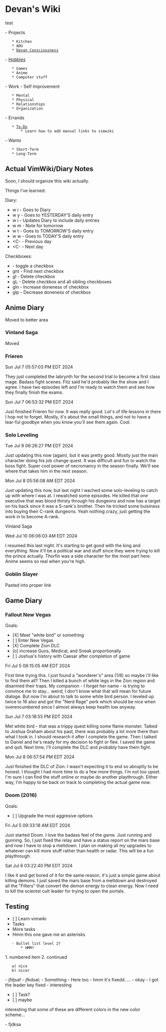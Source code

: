 = Devan's Wiki =

test

- Projects
	* Kitchen
	* ADU
	* [[Devan Consciousness]]
- [[Hobbies]]
	* Games
	* Anime
	* Computer stuff
- Work
- Self Improvement
	* Mental
	* Physical
	* Relationships
	* Organization
- Errands
	* [[To-Do]]
		* Learn how to add manual links to vimwiki
- Wants
	* Short-Term
	* Long-Term

== Actual VimWiki/Diary Notes ==

Soon, I should organize this wiki actually.

Things I've learned:

Diary:
* <Leader> w i 		- Goes to Diary
* <Leader> w <Leader> y - Goes to YESTERDAY'S daily entry
* <Leader> w <Leader> i - Updates Diary to include daily entries
* <Leader> w <Leader> m - Note for tomorrow
* <Leader> w <Leader> t - Goes to TOMORROW'S daily entry
* <Leader> w <Leader> w - Goes to TODAY'S daily entry
* <C-<up-arrow>		- Previous day
* <C-<down-arrow>	- Next day

Checkboxes:
* <C-Space> 		- toggle a checkbox
* gnt			- Find next checkbox
* gl<Space>		- Delete checkbox
* gL<Space>		- Delete checkbox and all sibling checkboxes
* gln			- Increase doneness of checkbox
* glp			- Decrease doneness of checkbox

== Anime Diary ==

Moved to better area

=== Vinland Saga ===

Moved

=== Frieren ===

Sun Jul  7 05:57:03 PM EDT 2024

They just completed the labrynth for the second trial to become a first class mage.
Badass fight scenes.
Fitz said he'd probably like the show and I agree.
I have two episodes left and I'm ready to watch them and see how they finally finish the exams.

Sun Jul  7 06:53:32 PM EDT 2024

Just finished Frieren for now. 
It was really good.
Lot's of life lessons in there I hop not to forget.
Mostly, it's about the small things, and not to have a tear-ful goodbye when you know you'll see them again.
Cool.


=== Solo Leveling ===

Tue Jul  9 06:26:27 PM EDT 2024

Just updating this now (again), but it was pretty good.
Mostly just the main character doing his job change quest.
It was difficult and fun to watch the boss fight.
Super cool power of necromancy in the season finally.
We'll see where that takes him in the next season.

Mon Jul  8 05:56:08 AM EDT 2024

Just updating this now, but last night I wached some solo-leveling to catch up with where I was at.
I rewatched some episodes.
He killed that one executive that was blood thirsty through his dungeons and now has a target on his back since it was a S-rank's brother.
Then he tricked some buisiness into buying their C-rank dungeons.
Yeah nothing crazy, just getting the work in to become A-rank.

Vinland Saga

Wed Jul 10 06:06:03 AM EDT 2024

I resumed this last night.
It's starting to get good with the king and everything.
Now it'll be a political war and stuff since they were trying to kill the prince actually.
Thorfin was a side character for the most part here.
Anime seems so real when you're high.

=== Goblin Slayer ===

Pasted into proper link

== Game Diary ==


=== Fallout New Vegas ===
Goals:
* [X] Meet "white bird" or something
* [ ] Enter New Vegas
* [X] Complete Zion DLC
* [o] increase Guns, Medical, and Sneak proportionally
* [ ] Joshua's history with Caesar after completion of game

Fri Jul  5 08:15:05 AM EDT 2024

First time trying this.
I just found a "wonderer's" area (1/6) so maybe i'll like to find them all?
Then I killed a bunch of white legs in the Zion region and disarmed their traps.
My companion - I forget her name - is trying to convince me to stay... weird, I don't know what that will mean for future dialoge.
But now I'm about to talk to some white bird person.
I leveled up twice to 16 also and got the "Nerd Rage" perk which should be nice when overencumbered since I almost always keep health low anyway.

Sun Jul  7 03:18:55 PM EDT 2024

Met white bird - that was a trippy quest killing some flame monster.
Talked to Joshua Graham about his past, there was probably a lot more there than what I took in.
I should research it after I complete the game.
Then I talked to Daniel and he's ready for my decision to fight or flee.
I saved the game and quit.
Next time, I'll complete the DLC and probably have them fight.

Mon Jul  8 06:57:54 PM EDT 2024

Just finished the DLC of Zion.
I wasn't expecting it to end so abruptly to be honest.
I thought I had more time to do a few more things.
I'm not too upset.
I'm sure I can find the stuff online or maybe do another playthrough.
Either way, I'm happy to be back on track to completing the actual game now.

=== Doom (2016) ===
Goals:
* [ ] Upgrade the most aggresive options

Fri Jul  5 09:33:18 AM EDT 2024

Just started Doom. I love the badass feel of the game.
Just running and gunning.
So, I just fixed the relay and have a status report on the mars base and now I have to stop a meltdown. 
I plan on making all my upgrades to whatever can kill more stuff rather than health or radar.
This will be a fun playthrough.


Sat Jul  6 03:22:40 PM EDT 2024

I like it and get bored of it for the same reason, it's just a simple game about killing demons.
I just saved the mars base from a meltdown and destroyed all the "Filters" that convert the demon energy to clean energy.
Now I need to kill the scientst cult leader for trying to open the portals.

== Testing == 

* [ ] Learn vimwiki
* Tasks 
* More tasks
* Hmm this one gave me an asterisks
	- Bullet list level 2?
		* HMM?
1. numbered item
2. continued
	a) nice
	b) nicer
- jfdjsaf
- jfkdsal;
- Something
- Here too
- hmm it's fixedd.....
- okay
- I got the leader key fixed
- interesting
* [ ] Task?
* [ ] maybe

interesting that some of these are different colors in the new color scheme...

- fjdksa

